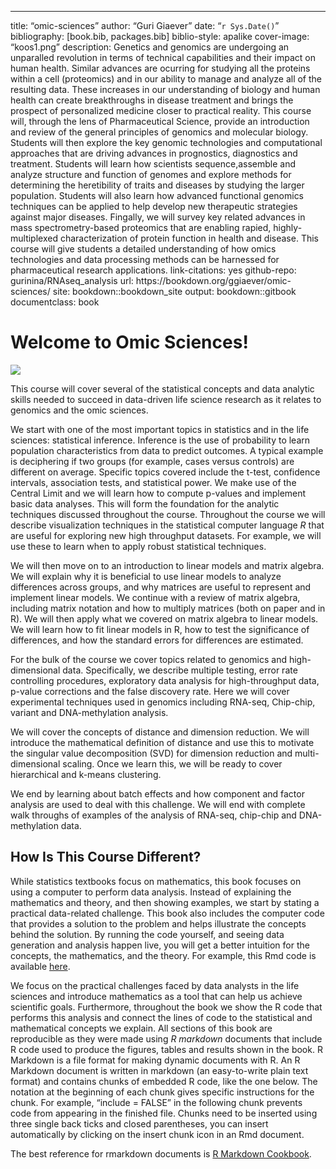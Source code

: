---
title: "omic-sciences"
author: "Guri Giaever"
date: "`r Sys.Date()`"
bibliography: [book.bib, packages.bib]
biblio-style: apalike
cover-image: "koos1.png"
description: Genetics and genomics are undergoing an unparalled revolution in terms of technical capabilities and their impact on human health. Similar advances are ocurring for studying all the proteins within a cell (proteomics) and in our ability to manage and analyze all of the resulting data. These increases in our understanding of biology and human health can create breakthroughs in disease treatment and brings the prospect of personalized medicine closer to practical reality. This course will, through the lens of Pharmaceutical Science, provide an introduction and review of the general principles of genomics and molecular biology. Students will then explore the key genomic technologies and computational approaches that are driving advances in prognostics, diagnostics and treatment. Students will learn how scientists sequence,assemble and analyze structure and function of genomes and explore methods for determining the heretibility of traits and diseases by studying the larger population. Students will also learn how advanced functional genomics techniques can be applied to help develop new therapeutic strategies against major diseases. Fingally, we will survey key related advances in mass spectrometry-based proteomics that are enabling rapied, highly-multiplexed characterization of protein function in health and disease. This course will give students a detailed understanding of how omics technologies and data processing methods can be harnessed for pharmaceutical research applications.
link-citations: yes
github-repo: gurinina/RNAseq_analysis
url: https\://bookdown.org/ggiaever/omic-sciences/
site: bookdown::bookdown_site
output: bookdown::gitbook
documentclass: book

# Welcome to Omic Sciences!

![](figure/koos1.png)

This course will cover several of the statistical concepts and data analytic skills needed to succeed in data-driven life science research as it relates to genomics and the omic sciences.

We start with one of the most important topics in statistics and in the life sciences: statistical inference. Inference is the use of probability to learn population characteristics from data to predict outcomes. A typical example is deciphering if two groups (for example, cases versus controls) are different on average. Specific topics covered include the t-test, confidence intervals, association tests, and statistical power. We make use of the Central Limit and we will learn how to compute p-values and implement basic data analyses. This will form the foundation for the analytic techniques discussed throughout the course. Throughout the course we will describe visualization techniques in the statistical computer language *R* that are useful for exploring new high throughput datasets. For example, we will use these to learn when to apply robust statistical techniques.

We will then move on to an introduction to linear models and matrix algebra. We will explain why it is beneficial to use linear models to analyze differences across groups, and why matrices are useful to represent and implement linear models. We continue with a review of matrix algebra, including matrix notation and how to multiply matrices (both on paper and in R). We will then apply what we covered on matrix algebra to linear models. We will learn how to fit linear models in R, how to test the significance of differences, and how the standard errors for differences are estimated.

For the bulk of the course we cover topics related to genomics and high-dimensional data. Specifically, we describe multiple testing, error rate controlling procedures, exploratory data analysis for high-throughput data, p-value corrections and the false discovery rate. Here we will cover experimental techniques used in genomics including RNA-seq, Chip-chip, variant and DNA-methylation analysis.

We will cover the concepts of distance and dimension reduction. We will introduce the mathematical definition of distance and use this to motivate the singular value decomposition (SVD) for dimension reduction and multi-dimensional scaling. Once we learn this, we will be ready to cover hierarchical and k-means clustering.

We end by learning about batch effects and how component and factor analysis are used to deal with this challenge. We will end with complete walk throughs of examples of the analysis of RNA-seq, chip-chip and DNA-methylation data.

## How Is This Course Different?

While statistics textbooks focus on mathematics, this book focuses on using a computer to perform data analysis. Instead of explaining the mathematics and theory, and then showing examples, we start by stating a practical data-related challenge. This book also includes the computer code that provides a solution to the problem and helps illustrate the concepts behind the solution. By running the code yourself, and seeing data generation and analysis happen live, you will get a better intuition for the concepts, the mathematics, and the theory. For example, this Rmd code is available [here](https://github.com/gurinina/omic_sciences/blob/main/index.Rmd).

We focus on the practical challenges faced by data analysts in the life sciences and introduce mathematics as a tool that can help us achieve scientific goals. Furthermore, throughout the book we show the R code that performs this analysis and connect the lines of code to the statistical and mathematical concepts we explain. All sections of this book are reproducible as they were made using *R markdown* documents that include R code used to produce the figures, tables and results shown in the book. R Markdown is a file format for making dynamic documents with R. An R Markdown document is written in markdown (an easy-to-write plain text format) and contains chunks of embedded R code, like the one below. The notation at the beginning of each chunk gives specific instructions for the chunk. For example, "include = FALSE" in the following chunk prevents code from appearing in the finished file. Chunks need to be inserted using three single back ticks and closed parentheses, you can insert automatically by clicking on the insert chunk icon in an Rmd document.

The best reference for rmarkdown documents is [R Markdown Cookbook](https://bookdown.org/yihui/rmarkdown-cookbook/).

